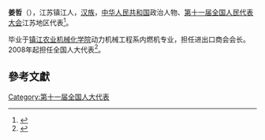 {{otheruses|subject=中國政治人物|other=韓劇'''W－兩個世界'''中的男主角|姜哲 (韓國)}}
'''姜哲'''（{{bd|1954年||}}），江苏镇江人，[[汉族|汉族]]，[[中华人民共和国|中华人民共和国]]政治人物、[[第十一届全国人民代表大会|第十一届全国人民代表大会]]江苏地区代表<ref>{{cite web|author=新华网|title=第十一届全国人大代表|url=http://news.xinhuanet.com/ziliao/2008-03/03/content_7708230.htm?node=36628|publisher=新华网|accessdate=2014-01-07|archive-date=2014-01-10|archive-url=https://web.archive.org/web/20140110211415/http://news.xinhuanet.com/ziliao/2008-03/03/content_7708230.htm?node=36628|dead-url=no}}</ref>。

毕业于[[镇江农业机械化学院|镇江农业机械化学院]]动力机械工程系内燃机专业，担任进出口商会会长。2008年起担任全国人大代表<ref>{{cite news|title=全国人大代表信息-姜哲|url=http://210.82.31.1:8084/delegate/viewDelegate.action?dbid=110805|accessdate=2013-04-05|newspaper=全国人大网|archive-url=https://web.archive.org/web/20140529084725/http://www.npc.gov.cn/delegate/viewDelegate.action?dbid=110805|archive-date=2014-05-29|dead-url=yes}}</ref>。

==參考文獻==
{{reflist}}
[[Category:第十一届全国人大代表|Category:第十一届全国人大代表]]